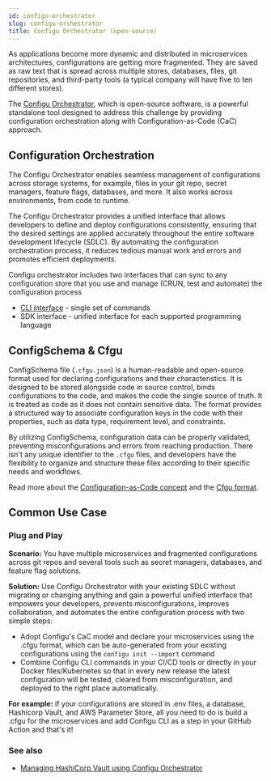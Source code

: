 ```yaml
---
id: configu-orchestrator
slug: configu-orchestrator
title: Configu Orchestrator (open-source)
---
```


As applications become more dynamic and distributed in microservices architectures, configurations are getting more fragmented.
They are saved as raw text that is spread across multiple stores, databases, files, git repositories, and third-party tools (a typical company will have five to ten different stores).

The [Configu Orchestrator](https://github.com/configu/configu), which is open-source software, is a powerful standalone tool designed to address this challenge by providing configuration orchestration along with Configuration-as-Code (CaC) approach.

## Configuration Orchestration

The Configu Orchestrator enables seamless management of configurations across storage systems, for example, files in your git repo, secret managers, feature flags, databases, and more.
It also works across environments, from code to runtime.

The Configu Orchestrator provides a unified interface that allows developers to define and deploy configurations consistently, ensuring that the desired settings are applied accurately throughout the entire software development lifecycle (SDLC).
By automating the configuration orchestration process, it reduces tedious manual work and errors and promotes efficient deployments.

Configu orchestrator includes two interfaces that can sync to any configuration store that you use and manage (CRUN, test and automate) the configuration process

- [CLI interface](/cli-overview) - single set of commands
- SDK interface - unified interface for each supported programming language

## ConfigSchema & Cfgu

ConfigSchema file (`.cfgu.json`) is a human-readable and open-source format used for declaring configurations and their characteristics.
It is designed to be stored alongside code in source control, binds configurations to the code, and makes the code the single source of truth.
It is treated as code as it does not contain sensitive data.
The format provides a structured way to associate configuration keys in the code with their properties, such as data type, requirement level, and constraints.

By utilizing ConfigSchema, configuration data can be properly validated, preventing misconfigurations and errors
from reaching production. There isn't any unique identifier to the `.cfgu` files, and developers have the flexibility to organize and structure these files according to
their specific needs and workflows.

<Admonition type="tip">

Read more about the [Configuration-as-Code concept](/configuration-as-code) and the [Cfgu format](/config-schema).

</Admonition>

## Common Use Case

### Plug and Play

**Scenario:** You have multiple microservices and fragmented configurations across git repos and several tools such as secret managers, databases, and feature flag solutions.

**Solution:** Use Configu Orchestrator with your existing SDLC without migrating or changing anything and gain a powerful unified interface that empowers your developers, prevents misconfigurations, improves collaboration, and automates the entire configuration process with two simple steps:

- Adopt Configu's CaC model and declare your microservices using the .cfgu format, which can be auto-generated from your existing configurations using the `configu init --import` command
- Combine Configu CLI commands in your CI/CD tools or directly in your Docker files/Kubernetes so that in every new release the latest configuration will be tested, cleared from misconfiguration, and deployed to the right place automatically.

**For example:** if your configurations are stored in .env files, a database, Hashicorp Vault, and AWS Parameter Store, all you need to do is build a .cfgu for the microservices and add Configu CLI as a step in your GitHub Action and that's it!

### See also

- [Managing HashiCorp Vault using Configu Orchestrator](/hc-vault-w-configu)
